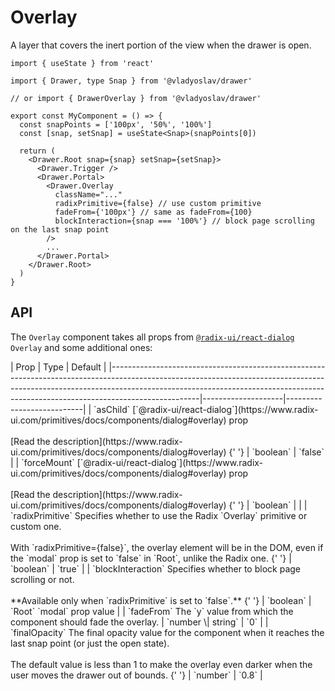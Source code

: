 
# Overlay

A layer that covers the inert portion of the view when the drawer is open.

```tsx copy
import { useState } from 'react'

import { Drawer, type Snap } from '@vladyoslav/drawer'

// or import { DrawerOverlay } from '@vladyoslav/drawer'

export const MyComponent = () => {
  const snapPoints = ['100px', '50%', '100%']
  const [snap, setSnap] = useState<Snap>(snapPoints[0])

  return (
    <Drawer.Root snap={snap} setSnap={setSnap}>
      <Drawer.Trigger />
      <Drawer.Portal>
        <Drawer.Overlay
          className="..."
          radixPrimitive={false} // use custom primitive
          fadeFrom={'100px'} // same as fadeFrom={100}
          blockInteraction={snap === '100%'} // block page scrolling on the last snap point
        />
        ...
      </Drawer.Portal>
    </Drawer.Root>
  )
}
```

## API

The `Overlay` component takes all props from [`@radix-ui/react-dialog`](https://www.radix-ui.com/primitives/docs/components/dialog#overlay) `Overlay` and some additional ones:

<Table>
  | Prop | Type | Default |
  |----------------------------------------------------------------------------------------------------------------------------------------------------------------------------------------------------------------------------------------------------------------|--------------------|---------------------------|
  | `asChild`
  <Info>
    [`@radix-ui/react-dialog`](https://www.radix-ui.com/primitives/docs/components/dialog#overlay)
    prop <br />
    <br /> [Read the description](https://www.radix-ui.com/primitives/docs/components/dialog#overlay)
  </Info>{' '}
  | `boolean` | `false` | | `forceMount`
  <Info>
    [`@radix-ui/react-dialog`](https://www.radix-ui.com/primitives/docs/components/dialog#overlay)
    prop <br />
    <br /> [Read the description](https://www.radix-ui.com/primitives/docs/components/dialog#overlay)
  </Info>{' '}
  | `boolean` | | | `radixPrimitive`
  <Info>
    Specifies whether to use the Radix `Overlay` primitive or custom one.
    <br />
    <br />
    With `radixPrimitive={false}`, the overlay element will be in the DOM, even if
    the `modal` prop is set to `false` in `Root`, unlike the Radix one.
  </Info>{' '}
  | `boolean` | `true` | | `blockInteraction`
  <Info>
    Specifies whether to block page scrolling or not.
    <br />
    <br />
    **Available only when `radixPrimitive` is set to `false`.**
  </Info>{' '}
  | `boolean` | `Root` `modal` prop value | | `fadeFrom`
  <Info>The `y` value from which the component should fade the overlay.</Info> |
  `number \| string` | `0` | | `finalOpacity`
  <Info>
    The final opacity value for the component when it reaches the last snap
    point (or just the open state).
    <br />
    <br />
    The default value is less than 1 to make the overlay even darker when the user
    moves the drawer out of bounds.
  </Info>{' '}
  | `number` | `0.8` |
</Table>

